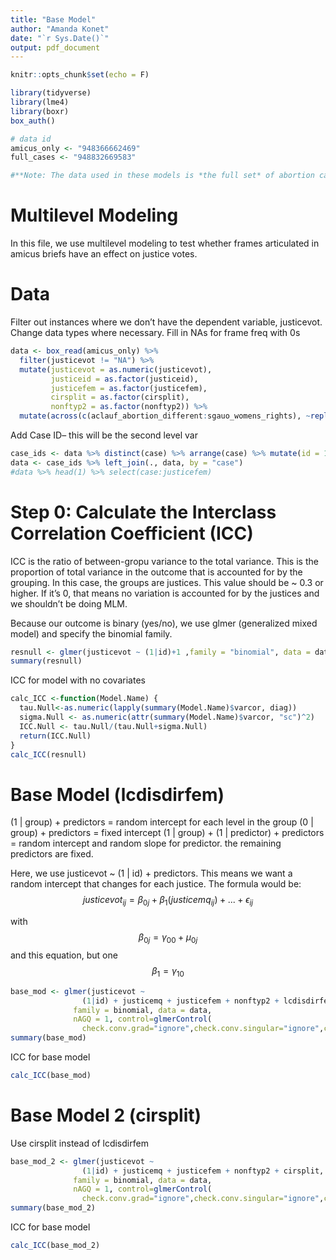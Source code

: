 ```yaml
---
title: "Base Model"
author: "Amanda Konet"
date: "`r Sys.Date()`"
output: pdf_document
---
```


```r
knitr::opts_chunk$set(echo = F)

library(tidyverse)
library(lme4)
library(boxr)
box_auth()

# data id
amicus_only <- "948366662469"
full_cases <- "948832669583"

#**Note: The data used in these models is *the full set* of abortion cases. Cases *without* amici are included and their frame measures are all 0s.**
```

# Multilevel Modeling

In this file, we use multilevel modeling to test whether frames articulated in amicus briefs have an effect on justice votes.

# Data

Filter out instances where we don't have the dependent variable, justicevot. Change data types where necessary. Fill in NAs for frame freq with 0s

```r
data <- box_read(amicus_only) %>% 
  filter(justicevot != "NA") %>% 
  mutate(justicevot = as.numeric(justicevot),
         justiceid = as.factor(justiceid),
         justicefem = as.factor(justicefem),
         cirsplit = as.factor(cirsplit),
         nonftyp2 = as.factor(nonftyp2)) %>% 
  mutate(across(c(aclauf_abortion_different:sgauo_womens_rights), ~replace_na(.x, 0)))
```

Add Case ID-- this will be the second level var

```r
case_ids <- data %>% distinct(case) %>% arrange(case) %>% mutate(id = 1:n())
data <- case_ids %>% left_join(., data, by = "case")
#data %>% head(1) %>% select(case:justicefem)
```


# Step 0: Calculate the Interclass Correlation Coefficient (ICC)

ICC is the ratio of between-gropu variance to the total variance. This is the proportion of total variance in the outcome that is accounted for by the grouping. In this case, the groups are justices. This value should be ~ 0.3 or higher. If it's 0, that means no variation is accounted for by the justices and we shouldn't be doing MLM. 

Because our outcome is binary (yes/no), we use glmer (generalized mixed model) and specify the binomial family. 

```r
resnull <- glmer(justicevot ~ (1|id)+1 ,family = "binomial", data = data)  
summary(resnull)
```
ICC for model with no covariates

```r
calc_ICC <-function(Model.Name) {
  tau.Null<-as.numeric(lapply(summary(Model.Name)$varcor, diag))
  sigma.Null <- as.numeric(attr(summary(Model.Name)$varcor, "sc")^2)
  ICC.Null <- tau.Null/(tau.Null+sigma.Null)
  return(ICC.Null)
} 
calc_ICC(resnull)
```



# Base Model (lcdisdirfem)

(1 | group) + predictors = random intercept for each level in the group
(0 | group) + predictors = fixed intercept 
(1 | group) + (1 | predictor) + predictors = random intercept and random slope for predictor. the remaining predictors are fixed.

Here, we use justicevot ~ (1 | id) + predictors. This means we want a random intercept that changes for each justice. The formula would be: $$justicevot_{ij} = \beta_{0j} + \beta_1(justicemq_{ij}) +...+\epsilon_{ij}$$ 

with $$\beta_{0j} = \gamma_{00} + \mu_{0j}$$
and this equation, but one $$\beta_1 = \gamma_{10}$$

```r
base_mod <- glmer(justicevot ~
                (1|id) + justicemq + justicefem + nonftyp2 + lcdisdirfem,
              family = binomial, data = data,  
              nAGQ = 1, control=glmerControl(
                check.conv.grad="ignore",check.conv.singular="ignore",check.conv.hess="ignore"))
summary(base_mod)
```

ICC for base model

```r
calc_ICC(base_mod)
```


# Base Model 2 (cirsplit)

Use cirsplit instead of lcdisdirfem

```r
base_mod_2 <- glmer(justicevot ~
                (1|id) + justicemq + justicefem + nonftyp2 + cirsplit,
              family = binomial, data = data,  
              nAGQ = 1, control=glmerControl(
                check.conv.grad="ignore",check.conv.singular="ignore",check.conv.hess="ignore"))
summary(base_mod_2)
```

ICC for base model

```r
calc_ICC(base_mod_2)
```